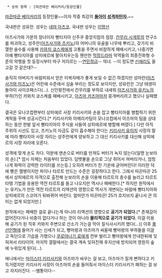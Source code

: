   * 상위 항목 : [따끈따끈 베이커리/등장인물]

[[따끈따끈 베이커리]]의 등장인물~~이자 작중 최강의 '''[[돌아이]] [[성격파탄자]].'''~~

국내판은 성유란. 성우는 [[네야 아츠코]]. 국내판 성우는 [[이명선]]

아즈사가와 가문의 장녀이자 빵타지아 신주쿠 중앙지점의 점장. [[칸무리 시게루]]의 연구소를 파괴하고, 성주란([[아즈사가와 츠키노]])의 어머니의 유골을 나무에 뿌리고, 갖가지 비열한 술수를 사용해 [[카와치 쿄스케]]에게 고통을 주면서 비참하게 패배시키고, 나중가면 아예 빵타지아를 상피에르에 팔아치우는등 웬만한 [[막장드라마]] 악역들의 최종진화형 수준의 악행을 첫 등장시부터 마구 저지르는 --[[연민정]]급-- 악녀. --이 정도면 [[신애리]]도 울고갈 것 같은데?--

솔직히 아버지가 바람피워서 얻은 이복자매가 좋게 보일 수 없긴 하겠지만 성아란([[아즈사가와 미즈노]])은 어린애 수준에서 심술 부리는 정도로 보이지만, 성유란은 그냥 태생이 돌아이 사이코패스다(…). 신인왕전에서 칸무리를 부하로 내세워 [[아즈사가와 유키노]]의 부하(?)인 카와치 쿄스케를 패배시키고, [[아즈마 카즈마]]마저 뭉개버리려고 했으나 실패했다.

결국은 모나코컵편부터 상피에르 사장 키리사키와 손을 잡고 빵타지아를 병합하기 위한 계락을 꾸며 성공시킨다.[* 키리사키와 아메리카팀이 모나코컵에서 아즈마의 팀을 상대하는 동안 한발 앞서 빵타지아의 주식을 사들여 상피에르에 병합해 버렸다.] 다만 아직 주위의 시선도 있고, 츠키노의 자금도 같이 흡수해야 한다는 [[키리사키 유이치]] 사장의 말에 따라 빵타지아 사장 자리는 성주란에게 양보하고 그 대신 키리사키를 대신해 상피에르의 사장 자리에 오른다.
 
성격에 맞게 손도 차다. 덕분에 맨손으로 버터를 만져도 버터가 녹지 않는다(일명 눈보라의 손).[* 암시 자체는 처음부터 있었다. 담뱃불을 손으로 그냥 쥐어서 꺼버리거나, 엄청나게 화력이 강력한 라이터를 쓰는등.] 오히려 버터가 찬 기운에 굳어버린다! 이러한 덕에 빵은 젬병이지만 파이나 타르트 만드는 수준은 굉장하다고 한다. 그래서 따끈따끈 25에서 상피에르의 자객으로 출전해 눈보라의 손을 이용해 타르트의 층수를 늘리고 타르트 타탱 기법을 응용한 역전 타르트를 들고 나오지만 역시나 패배한다.[* 하지만 원작에서는 유키노가 만든 역전 타르트의 리액션의 영향으로 역사가 개변되는 바람에 빵타지아와 상피에르의 스코어가 뒤바뀌어 버린다. 얼마안가 따끈따끈! 25가 흐지브지 끝나서 큰 의미는 없게 되었지만.]

원작에서는 패배한 걸로 끝나는게 아니라 리액션의 영향으로 '''공기가 되었다.'''[* 존재감이 없어진다거나 비중이 없다거나 하는 것이 아니라 '''물리적으로 공기가 되었다.''' 이걸 이용해 공기가 된 직후 카와치 주변으로 산소가 가는걸 막아 질식사시키려 했다(...)] 이후 [[더치 와이프|풍선인형]]에 들어가 사는 신세가 되고, 빵마왕과 아즈마가 싸울때 빵마왕의 부하들을 이끌고 독단으로 기습을 가했으나 [[쿠로야나기 료]]에게 전부 발리고 빵마왕에게 안내한뒤에 잊혀져서 리타이어. 마지막 결말에서는 결국 계속 잊혀진채 후지산에 방치되어 영원히 숲에 누워있게 된다(...). 

애니에서는 [[마이스터 키리사키]]와 아즈마가 싸우는 걸 보고, 아즈마가 질게 뻔하다고 키득거렸지만 키리사키 사장이 아즈마의 손을 들어줘서 마이스터 키리사키가 패하는 걸 보고 자지러진다. --쌤통이다--
